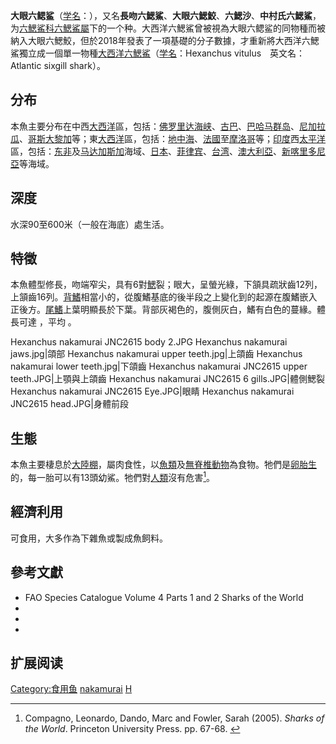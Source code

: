 {{speciesbox
| name = 大眼六鳃鲨
| image = Hexanchus nakamurai JNC2615 body 1.JPG
| image_width = 250px
| status = DD
| status_system = IUCN3.1
| status_ref = <ref name=iucn>Ebert, D.A., Serena, F. & Mancusi, C. (2009). ''Hexanchus nakamurai''. The IUCN Red List of Threatened Species {{doi|10.2305/IUCN.UK.2009-2.RLTS.T161352A5404404.en}}</ref>
| genus = Hexanchus
| species = nakamurai
| binomial = ''Hexanchus nakamurai''
| binomial_authority = [[Teng_Huo-Tu|Teng]], 1962
| range_map = Hexanchus nakamurai vitulus distmap.png
| range_map_width = 250px
| range_map_caption = 大眼六鰓鯊分布區域（藍色）<br />大西洋六鰓鯊分布區域（紅色）
| synonyms = *''Hexanchus griseus nakamurai''<br /><small>Teng, 1962</small>
}}
'''大眼六鳃鲨'''（[[学名|学名]]：{{lang|la|'''''Hexanchus nakamurai'''''}}），又名'''長吻六鰓鯊'''、'''大眼六鰓鮫'''、'''六鰓沙'''、'''中村氏六鰓鯊'''，为[[六鰓鯊科|六鰓鯊科]][[六鰓鯊屬|六鰓鯊屬]]下的一个种。大西洋六鰓鯊曾被視為大眼六鳃鲨的同物種而被納入大眼六鰓鮫，但於2018年發表了一項基礎的分子數據，才重新將大西洋六鰓鯊獨立成一個單一物種[[大西洋六鰓鯊|大西洋六鰓鯊]]（[[学名|学名]]：Hexanchus vitulus　英文名：Atlantic sixgill shark）。

==分布==
本魚主要分布在中西[[大西洋|大西洋]]區，包括：[[佛罗里达海峡|佛罗里达海峡]]、[[古巴|古巴]]、[[巴哈马群岛|巴哈马群岛]]、[[尼加拉瓜|尼加拉瓜]]、[[哥斯大黎加|哥斯大黎加]]等；東[[大西洋|大西洋]]區，包括：[[地中海|地中海]]、[[法國|法國]]至[[摩洛哥|摩洛哥]]等；[[印度|印度]]西[[太平洋|太平洋]]區，包括：[[东非|东非]]及[[马达加斯加|马达加斯加]]海域、[[日本|日本]]、[[菲律宾|菲律宾]]、[[台湾|台湾]]、[[澳大利亞|澳大利亞]]、[[新喀里多尼亞|新喀里多尼亞]]等海域。

==深度==
水深90至600米（一般在海底）處生活。

==特徵==
本魚體型修長，吻端窄尖，具有6對[[鰓|鰓]]裂；眼大，呈螢光綠，下頷具疏狀齒12列，上頷齒16列。[[背鰭|背鰭]]相當小的，從腹鰭基底的後半段之上變化到的起源在腹鰭嵌入正後方。[[尾鰭|尾鰭]]上葉明顯長於下葉。背部灰褐色的，腹側灰白，鰭有白色的蔓緣。體長可達 {{convert|1.8|m|ft|abbr=om}}，平均 {{convert|1.2|m|ft|abbr=om}}。

<gallery mode=packed>
Hexanchus nakamurai JNC2615 body 2.JPG
Hexanchus nakamurai jaws.jpg|頜部
Hexanchus nakamurai upper teeth.jpg|上頜齒
Hexanchus nakamurai lower teeth.jpg|下頜齒
Hexanchus nakamurai JNC2615 upper teeth.JPG|上顎與上頜齒
Hexanchus nakamurai JNC2615 6 gills.JPG|體側鰓裂
Hexanchus nakamurai JNC2615 Eye.JPG|眼睛
Hexanchus nakamurai JNC2615 head.JPG|身體前段
</gallery>

==生態==
本魚主要棲息於[[大陸棚|大陸棚]]，屬肉食性，以[[魚類|魚類]]及[[無脊椎動物|無脊椎動物]]為食物。牠們是[[卵胎生|卵胎生]]的，每一胎可以有13頭幼鯊。牠們對[[人類|人類]]沒有危害<ref>Compagno, Leonardo, Dando, Marc and Fowler, Sarah (2005). ''Sharks of the World''. Princeton University Press. pp. 67-68. {{ISBN|9780691120720}}</ref>。

==經濟利用==
可食用，大多作為下雜魚或製成魚飼料。

==參考文獻==
{{reflist}}
* FAO Species Catalogue Volume 4 Parts 1 and 2 Sharks of the World
* {{ITIS|ID=564645|taxon=Hexanchus nakamurai|year=2006年|date=2月6日}}
* {{FishBase_species|genus=Hexanchus|species=nakamurai|year=2006|month=02}}
* {{TaiBNET| zh=大眼六鰓鮫 | id=383119 | binomial=Hexanchus nakamurai | authority=Teng, 1962 | var= | accessdate=2013-01-24}}
== 扩展阅读 ==
{{refbegin}}
{{wikispecies-inline|Hexanchus nakamurai|大眼六鳃鲨}}
{{refend}}
{{Commons category|Hexanchus nakamurai}}

{{Selachimorpha|H.}}
{{Taxonbar|from=Q1548052}}
[[Category:食用鱼|Category:食用鱼]]
[[Category:六鳃鲨属|nakamurai]]
[[Category:1962年描述的鱼类|H]]
